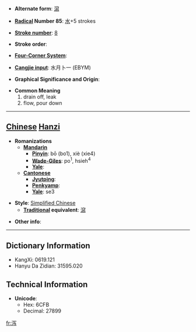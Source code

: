 * '''Alternate form''': [[瀉]]

* '''[[Wiktionary:Chinese radical index| Radical]] Number 85''': [[Wiktionary:Chinese radical index 水|水]]+5 strokes

* '''[[Wiktionary:Chinese total strokes index|Stroke number]]''': [[Wiktionary:Chinese total strokes index 8|8]]

* '''Stroke order''': 

* '''[[Wiktionary:Chinese four corner index|Four-Corner System]]''': 

* '''[[Wiktionary:Chinese Cangjie index|Cangjie input]]''': 水月卜一 (EBYM)

* '''Graphical Significance and Origin''': 

* '''Common Meaning'''
*#drain off, leak
*# flow, pour down


----

== [[Chinese]] [[Hanzi]] ==

* '''Romanizations'''
** '''[[Mandarin]]'''
*** '''[[Pinyin]]''': bō (bo1), xiè (xie4)
*** '''[[Wade-Giles]]''': po<sup>1</sup>, hsieh<sup>4</sup>
*** '''[[Yale]]''': 
** '''[[Cantonese]]'''
*** '''[[Jyutping]]''':
*** '''[[Penkyamp]]''': 
*** '''[[Yale]]''': se3

* '''Style''': [[Simplified Chinese]] 
** '''[[Traditional Chinese|Traditional]] equivalent''': [[瀉]]

* '''Other info''': 

----

== Dictionary Information ==

* KangXi: 0619.121
* Hanyu Da Zidian: 31595.020

== Technical Information ==

* '''Unicode''':
** Hex: 6CFB
** Decimal: 27899

[[fr:泻]]